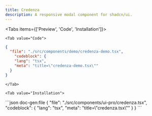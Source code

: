 ```yaml
---
title: Credenza
description: A responsive modal component for shadcn/ui.
---
```



<Tabs items={['Preview', 'Code', 'Installation']}>
    <Tab value="Preview">
        <div className="flex-row-center pt-4">
            <CredenzaDemo />
        </div>
    </Tab>

    <Tab value="Code">
```json doc-gen:file
{
  "file": "./src/components/demo/credenza-demo.tsx",
    "codeblock": {
    "lang": "tsx",
    "meta": "title=\"credenza-demo.tsx\""
  }
}
```
    </Tab>

    <Tab value="Installation">
<CodeBlockWrapper>
```json doc-gen:file
{
  "file": "./src/components/ui-pro/credenza.tsx",
    "codeblock": {
    "lang": "tsx",
    "meta": "title=\"credenza.tsx\""
  }
}
```
</CodeBlockWrapper>
    </Tab>
</Tabs>
